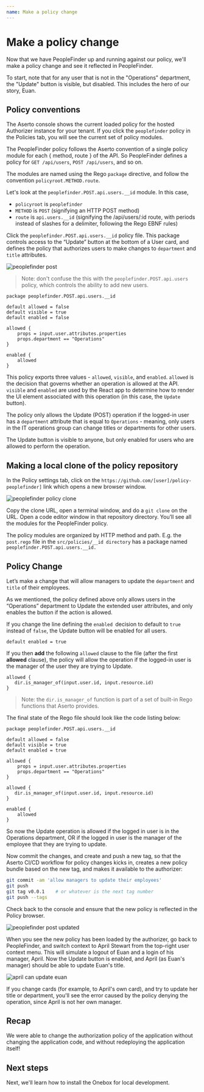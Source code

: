 ```yaml
---
name: Make a policy change
---
```


# Make a policy change

Now that we have PeopleFinder up and running against our policy, we'll make a policy change 
and see it reflected in PeopleFinder.

To start, note that for any user that is not in the "Operations" department, the "Update" button is visible, but disabled. 
This includes the hero of our story, Euan.

## Policy conventions

The Aserto console shows the current loaded policy for the hosted Authorizer instance for your tenant. If 
you click the `peoplefinder` policy in the Policies tab, you will see the current set of policy modules. 

The PeopleFinder policy follows the Aserto convention of a single policy module for each { method, route } 
of the API.  So PeopleFinder defines a policy for `GET /api/users`, `POST /api/users`, and so on.

The modules are named using the Rego `package` directive, and follow the convention `policyroot.METHOD.route`.

Let's look at the `peoplefinder.POST.api.users.__id` module. In this case,
* `policyroot` is `peoplefinder` 
* `METHOD` is `POST` (signifying an HTTP POST method)
* `route` is `api.users.__id` (signifying the /api/users/:id route, with periods instead of slashes for a delimiter, following the Rego EBNF rules)

Click the `peoplefinder.POST.api.users.__id` policy file. This package controls access to the “Update” button at the bottom of a User card, 
and defines the policy that authorizes users to make changes to `department` and `title` attributes.

![peoplefinder post](/peoplefinder-post.png)

> Note: don't confuse the this with the `peoplefinder.POST.api.users` policy, which controls the ability to add new users.

```rego
package peoplefinder.POST.api.users.__id

default allowed = false
default visible = true
default enabled = false

allowed {
	props = input.user.attributes.properties
	props.department == "Operations"
}

enabled {
    allowed
}
```

This policy exports three values - `allowed`, `visible`, and `enabled`. `allowed` is the decision that 
governs whether an operation is allowed at the API. `visible` and `enabled` are used by the React app to 
determine how to render the UI element associated with this operation (in this case, the `Update` button).

The policy only allows the Update (POST) operation if the logged-in user has a `department` attribute that is 
equal to `Operations` - meaning, only users in the IT operations group can change titles or departments for other users.

The Update button is visible to anyone, but only enabled for users who are allowed to perform the operation.

## Making a local clone of the policy repository

In the Policy settings tab, click on the `https://github.com/[user]/policy-peoplefinder]` link which opens a new browser window. 

![peoplefinder policy clone](/peoplefinder-policy-clone.png)

Copy the clone URL, open a terminal window, and do a `git clone` on the URL. Open a code editor window in that repository directory. You’ll see all the modules for the PeopleFinder policy.

The policy modules are organized by HTTP method and path. E.g. the `post.rego` file in the `src/policies/__id directory` has a package named `peoplefinder.POST.api.users.__id.`

## Policy Change

Let’s make a change that will allow managers to update the `department` and `title` of their employees.

As we mentioned, the policy defined above only allows users in the “Operations” department to Update the extended user attributes, and only enables the button if the action is allowed.

If you change the line defining the `enabled `decision to default to `true `instead of `false`, the Update button will be enabled for all users.

```rego
default enabled = true
```

If you then **add** the following `allowed` clause to the file (after the first **allowed** clause), 
the policy will allow the operation if the logged-in user is the manager of the user they are trying to Update.

```rego
allowed {
   dir.is_manager_of(input.user.id, input.resource.id)
}
```

> Note: the `dir.is_manager_of` function is part of a set of built-in Rego functions that Aserto provides.

The final state of the Rego file should look like the code listing below:

```rego
package peoplefinder.POST.api.users.__id

default allowed = false
default visible = true
default enabled = true

allowed {
	props = input.user.attributes.properties
	props.department == "Operations"
}

allowed {
   dir.is_manager_of(input.user.id, input.resource.id)
}

enabled {
    allowed
}
```

So now the Update operation is allowed if the logged in user is in the Operations department, OR if the 
logged in user is the manager of the employee that they are trying to update.

Now commit the changes, and create and push a new tag, so that the Aserto CI/CD workflow for policy changes kicks in, creates a new policy bundle based on the new tag, and makes it available to the authorizer:

```bash
git commit -am 'allow managers to update their employees'
git push 
git tag v0.0.1    # or whatever is the next tag number 
git push --tags
```

Check back to the console and ensure that the new policy is reflected in the Policy browser.

![peoplefinder post updated ](/peoplefinder-post-updated.png)

When you see the new policy has been loaded by the authorizer, go back to PeopleFinder, and switch context to April Stewart from the top-right user context menu. This 
will simulate a logout of Euan and a login of his manager, April.  Now the Update button is enabled, and April (as Euan's manager) should be able to update Euan's title.

![april can update euan](/april-can-update-euan.png)

If you change cards (for example, to April's own card), and try to update her title or department, you'll 
see the error caused by the policy denying the operation, since April is not her own manager. 

## Recap

We were able to change the authorization policy of the application without changing the application code, and without redeploying the application itself!

## Next steps

Next, we'll learn how to install the Onebox for local development.
